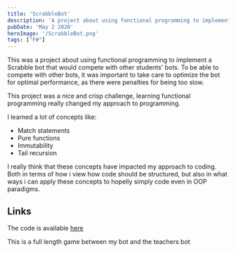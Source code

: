 ```yaml
---
title: 'ScrabbleBot'
description: 'A project about using functional programming to implement a Scrabble Bot.'
pubDate: 'May 2 2020'
heroImage: '/ScrabbleBot.png'
tags: ["F#"]
---
```


This was a project about using functional programming to implement a Scrabble bot that would compete with other students' bots.
To be able to compete with other bots, it was important to take care to optimize the bot for optimal performance, as there were penalties for being too slow.

This project was a nice and crisp challenge, learning functional programming really changed my approach to programming.

I learned a lot of concepts like:
- Match statements
- Pure functions
- Immutability
- Tail recursion

I really think that these concepts have impacted my approach to coding.
Both in terms of how i view how code should be structured, but also in what ways i can apply these concepts to hopelly simply code even in OOP paradigms.

## Links
The code is available [here](https://github.com/madswolf/Fsharp/tree/master/ScrabbleProject2020)

This is a full length game between my bot and the teachers bot
<YouTube id="https://youtu.be/37iLs85mE_0" />